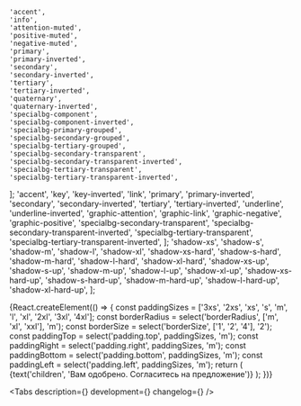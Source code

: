 


    'accent',
    'info',
    'attention-muted',
    'positive-muted',
    'negative-muted',
    'primary',
    'primary-inverted',
    'secondary',
    'secondary-inverted',
    'tertiary',
    'tertiary-inverted',
    'quaternary',
    'quaternary-inverted',
    'specialbg-component',
    'specialbg-component-inverted',
    'specialbg-primary-grouped',
    'specialbg-secondary-grouped',
    'specialbg-tertiary-grouped',
    'specialbg-secondary-transparent',
    'specialbg-secondary-transparent-inverted',
    'specialbg-tertiary-transparent',
    'specialbg-tertiary-transparent-inverted',
];
    'accent',
    'key',
    'key-inverted',
    'link',
    'primary',
    'primary-inverted',
    'secondary',
    'secondary-inverted',
    'tertiary',
    'tertiary-inverted',
    'underline',
    'underline-inverted',
    'graphic-attention',
    'graphic-link',
    'graphic-negative',
    'graphic-positive',
    'specialbg-secondary-transparent',
    'specialbg-secondary-transparent-inverted',
    'specialbg-tertiary-transparent',
    'specialbg-tertiary-transparent-inverted',
];
    'shadow-xs',
    'shadow-s',
    'shadow-m',
    'shadow-l',
    'shadow-xl',
    'shadow-xs-hard',
    'shadow-s-hard',
    'shadow-m-hard',
    'shadow-l-hard',
    'shadow-xl-hard',
    'shadow-xs-up',
    'shadow-s-up',
    'shadow-m-up',
    'shadow-l-up',
    'shadow-xl-up',
    'shadow-xs-hard-up',
    'shadow-s-hard-up',
    'shadow-m-hard-up',
    'shadow-l-hard-up',
    'shadow-xl-hard-up',
];

<Meta title='Components/Cells/Underlay' component={Underlay} id='Underlay' />

<!-- Canvas -->

<Story name='Underlay'>
 {React.createElement(() => {
    const paddingSizes = ['3xs', '2xs', 'xs', 's', 'm', 'l', 'xl', '2xl', '3xl', '4xl'];
    const borderRadius = select('borderRadius', ['m', 'xl', 'xxl'], 'm');
    const borderSize = select('borderSize', ['1', '2', '4'], '2');
    const paddingTop = select('padding.top', paddingSizes, 'm');
    const paddingRight = select('padding.right', paddingSizes, 'm');
    const paddingBottom = select('padding.bottom', paddingSizes, 'm');
    const paddingLeft = select('padding.left', paddingSizes, 'm');
    return (
        <Underlay
            borderRadius={borderRadius}
            borderSize={borderSize}
            shadow={select('shadow', SHADOW, 'shadow-l')}
            backgroundColor={select('backgroundColor', BACKGROUND, 'positive-muted')}
            borderColor={select('borderColor', BORDER_COLOR, 'graphic-positive')}
            padding={{
                    top: paddingTop,
                    right: paddingRight,
                    bottom: paddingBottom,
                    left: paddingLeft,
                }}
        >
            {text('children', 'Вам одобрено. Согласитесь на предложение')}
        </Underlay>
    );
})}
</Story>

<!-- Docs -->

<ComponentHeader
    name='Underlay'
    version={version}
    package='@alfalab/core-components/underlay'
    design='https://www.figma.com/file/cdNnkh2QdxuvYLrBm4cubM/Web-%3A%3A-Core-Default-Components?node-id=317%3A37759'
    children='Подложка под любой вид контента.'
/>

<Tabs 
    description={<Description />} 
    development={<Development />}
    changelog={<Changelog />} 
/>
